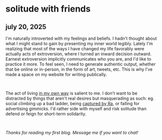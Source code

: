 <h1>solitude with friends</h1>
<h2>july 20, 2025</h2>

I'm naturally introverted with my feelings and beliefs. 
I hadn't thought about what I might stand to gain by presenting my inner world legibly.
Lately I'm realizing that most of the ways I have changed my life favorably were actually acts of extroversion, where I turned an inward decision outward.
Earnest extroversion implicitly communicates who you are, and I'd like to practice it more. 
To feel seen, I need to generate authentic output, whether that be online or in-person, in the form of art, tweets, etc.
This is why I've made a space on my website for writing publically.

<br />

The act of living
<a href="https://contraptions.venkateshrao.com/p/life-spirit-distillation" 
target="_blank">in my own way</a> is salient to me. I don't want to
be distracted by things that aren't real desires but masquerading as such: eg. social climbing up a bad ladder,
being <a href="https://srconstantin.github.io/2016/10/20/ra.html" target="_blank">captured by Ra</a>,
or falling for advertising gimmicks.
I'd rather side with myself and risk solitude than defend or feign for short-term solidarity.

<br />

<p className="font-[lora] text-[13px] mt-12"><i>Thanks for reading my first blog. Message me if you want to chat!</i></p>